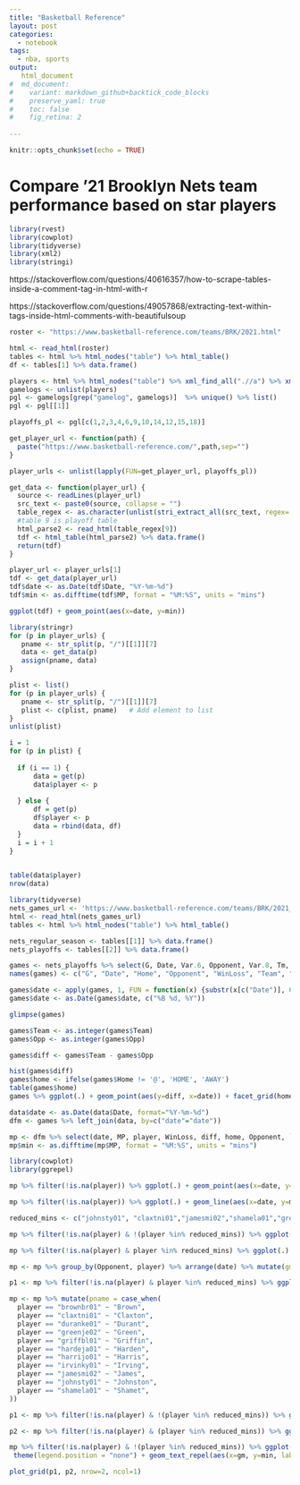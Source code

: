 ```yaml
---
title: "Basketball Reference"
layout: post
categories:
  - notebook
tags:
  - nba, sports
output: 
   html_document
#  md_document:
#    variant: markdown_github+backtick_code_blocks
#    preserve_yaml: true
#    toc: false
#    fig_retina: 2
  
---
```


```r
knitr::opts_chunk$set(echo = TRUE)
```

# Compare '21 Brooklyn Nets team performance based on star players


```r
library(rvest)
library(cowplot)
library(tidyverse)
library(xml2)
library(stringi)
```

https://stackoverflow.com/questions/40616357/how-to-scrape-tables-inside-a-comment-tag-in-html-with-r

https://stackoverflow.com/questions/49057868/extracting-text-within-tags-inside-html-comments-with-beautifulsoup

```r
roster <- "https://www.basketball-reference.com/teams/BRK/2021.html"

html <- read_html(roster)
tables <- html %>% html_nodes("table") %>% html_table()
df <- tables[1] %>% data.frame()

players <- html %>% html_nodes("table") %>% xml_find_all(".//a") %>% xml_attrs()
gamelogs <- unlist(players)
pgl <- gamelogs[grep("gamelog", gamelogs)]  %>% unique() %>% list() 
pgl <- pgl[[1]]

playoffs_pl <- pgl[c(1,2,3,4,6,9,10,14,12,15,18)]
```

```r

get_player_url <- function(path) {
  paste("https://www.basketball-reference.com/",path,sep="")
}

player_urls <- unlist(lapply(FUN=get_player_url, playoffs_pl))

get_data <- function(player_url) {
  source <- readLines(player_url)
  src_text <- paste0(source, collapse = "")
  table_regex <- as.character(unlist(stri_extract_all(src_text, regex='<table(.*?)/table>', omit_no_match = T, simplify = T)))
  #table 9 is playoff table
  html_parse2 <- read_html(table_regex[9])
  tdf <- html_table(html_parse2) %>% data.frame()  
  return(tdf)
}

```

```r
player_url <- player_urls[1]
tdf <- get_data(player_url)
tdf$date <- as.Date(tdf$Date, "%Y-%m-%d")
tdf$min <- as.difftime(tdf$MP, format = "%M:%S", units = "mins")

ggplot(tdf) + geom_point(aes(x=date, y=min))
```


```r
library(stringr)
for (p in player_urls) {
   pname <- str_split(p, "/")[[1]][7]
   data <- get_data(p)
   assign(pname, data) 
}
```

```r
plist <- list()
for (p in player_urls) {
   pname <- str_split(p, "/")[[1]][7]
   plist <- c(plist, pname)   # Add element to list
}
unlist(plist)

```

```r

i = 1
for (p in plist) {
  
  if (i == 1) {
      data = get(p)
      data$player <- p
        
  } else {
      df = get(p)
      df$player <- p
      data = rbind(data, df) 
  }
  i = i + 1
}
  
```

```r
table(data$player)
nrow(data)
```


```r
library(tidyverse)
nets_games_url <- 'https://www.basketball-reference.com/teams/BRK/2021_games.html'
html <- read_html(nets_games_url)
tables <- html %>% html_nodes("table") %>% html_table()

nets_regular_season <- tables[[1]] %>% data.frame()
nets_playoffs <- tables[[2]] %>% data.frame()

games <- nets_playoffs %>% select(G, Date, Var.6, Opponent, Var.8, Tm, Opp)
names(games) <- c("G", "Date", "Home", "Opponent", "WinLoss", "Team", "Opp")
```

```r

games$date <- apply(games, 1, FUN = function(x) {substr(x[c("Date")], 6, 20) })
games$date <- as.Date(games$date, c("%B %d, %Y"))

glimpse(games)

games$Team <- as.integer(games$Team)
games$Opp <- as.integer(games$Opp)

games$diff <- games$Team - games$Opp
```

```r
hist(games$diff)
games$home <- ifelse(games$Home != '@', 'HOME', 'AWAY')
table(games$home)
games %>% ggplot(.) + geom_point(aes(y=diff, x=date)) + facet_grid(home ~ .) + geom_smooth(aes(x=date, y=diff)) + labs(y="margin")
```

```r
data$date <- as.Date(data$Date, format="%Y-%m-%d")
dfm <- games %>% left_join(data, by=c("date"="date"))

mp <- dfm %>% select(date, MP, player, WinLoss, diff, home, Opponent, `G.x`)
mp$min <- as.difftime(mp$MP, format = "%M:%S", units = "mins")
```

```r
library(cowplot)
library(ggrepel)

mp %>% filter(!is.na(player)) %>% ggplot(.) + geom_point(aes(x=date, y=min, colour=player)) + facet_grid(WinLoss ~ .) + theme_cowplot()

mp %>% filter(!is.na(player)) %>% ggplot(.) + geom_line(aes(x=date, y=min, colour=player)) + facet_grid(home ~ .) + theme_cowplot()

reduced_mins <- c("johnsty01", "claxtni01","jamesmi02","shamela01","greenje02") 

mp %>% filter(!is.na(player) & !(player %in% reduced_mins)) %>% ggplot(.) + geom_line(aes(x=date, y=min, colour=player)) + theme_cowplot() + labs(y="minutes played")

mp %>% filter(!is.na(player) & player %in% reduced_mins) %>% ggplot(.) + geom_line(aes(x=date, y=min, colour=player)) + theme_cowplot() + labs(y="minutes played")

mp <- mp %>% group_by(Opponent, player) %>% arrange(date) %>% mutate(gm = row_number())

p1 <- mp %>% filter(!is.na(player) & player %in% reduced_mins) %>% ggplot(.) + geom_line(aes(x=gm, y=min, colour=player)) + theme_cowplot() + labs(y="minutes played") + facet_grid(Opponent ~ .) + scale_x_discrete(limits=seq(1,7)) + labs(x="game") + theme(legend.position = "none")

mp <- mp %>% mutate(pname = case_when(
  player == "brownbr01" ~ "Brown",
  player == "claxtni01" ~ "Claxton",
  player == "duranke01" ~ "Durant",
  player == "greenje02" ~ "Green",
  player == "griffbl01" ~ "Griffin",
  player == "hardeja01" ~ "Harden",
  player == "harrijo01" ~ "Harris",
  player == "irvinky01" ~ "Irving",
  player == "jamesmi02" ~ "James",
  player == "johnsty01" ~ "Johnston",
  player == "shamela01" ~ "Shamet",
))

p1 <- mp %>% filter(!is.na(player) & !(player %in% reduced_mins)) %>% ggplot(.) + geom_col(aes(x=gm, y=(min/5), colour=pname, fill=pname)) + theme_cowplot() + labs(y="minutes played", colour="Player", fill="Player") + facet_grid(Opponent ~ .) + scale_x_discrete(limits=factor(seq(1,7)))

p2 <- mp %>% filter(!is.na(player) & (player %in% reduced_mins)) %>% ggplot(.) + geom_col(aes(x=gm, y=(min/5), colour=pname, fill=pname)) + theme_cowplot() + labs(y="minutes played", colour="Player", fill="Player") + facet_grid(Opponent ~ .) + scale_x_discrete(limits=factor(seq(1,7)))

mp %>% filter(!is.na(player) & !(player %in% reduced_mins)) %>% ggplot(.) + geom_line(aes(x=gm, y=min, colour=player)) + theme_cowplot() + labs(y="minutes played") + facet_grid(Opponent ~ .) + scale_x_discrete(limits=factor(seq(1,7))) + 
 theme(legend.position = "none") + geom_text_repel(aes(x=gm, y=min, label=ifelse(gm == 1, player, "")))

plot_grid(p1, p2, nrow=2, ncol=1)

```
